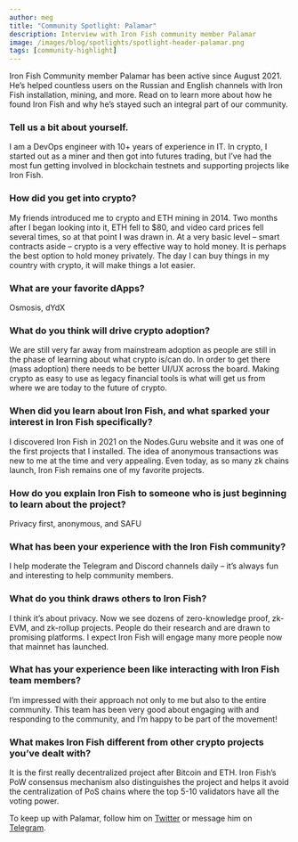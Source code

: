 ```yaml
---
author: meg
title: "Community Spotlight: Palamar"
description: Interview with Iron Fish community member Palamar
image: /images/blog/spotlights/spotlight-header-palamar.png
tags: [community-highlight]
---
```

Iron Fish Community member Palamar has been active since August 2021. He’s helped countless users on the Russian and English channels with Iron Fish installation, mining, and more. Read on to learn more about how he found Iron Fish and why he’s stayed such an integral part of our community.

### Tell us a bit about yourself.

I am a DevOps engineer with 10+ years of experience in IT. In crypto, I started out as a miner and then got into futures trading, but I’ve had the most fun getting involved in blockchain testnets and supporting projects like Iron Fish.

### How did you get into crypto?

My friends introduced me to crypto and ETH mining in 2014. Two months after I began looking into it, ETH fell to $80, and video card prices fell several times, so at that point I was drawn in. At a very basic level – smart contracts aside – crypto is a very effective way to hold money. It is perhaps the best option to hold money privately. The day I can buy things in my country with crypto, it will make things a lot easier.

### What are your favorite dApps?

Osmosis, dYdX

### What do you think will drive crypto adoption?

We are still very far away from mainstream adoption as people are still in the phase of learning about what crypto is/can do. In order to get there (mass adoption) there needs to be better UI/UX across the board. Making crypto as easy to use as legacy financial tools is what will get us from where we are today to the future of crypto.

### When did you learn about Iron Fish, and what sparked your interest in Iron Fish specifically?

I discovered Iron Fish in 2021 on the Nodes.Guru website and it was one of the first projects that I installed. The idea of anonymous transactions was new to me at the time and very appealing. Even today, as so many zk chains launch, Iron Fish remains one of my favorite projects.

### How do you explain Iron Fish to someone who is just beginning to learn about the project?

Privacy first, anonymous, and SAFU

### What has been your experience with the Iron Fish community?

I help moderate the Telegram and Discord channels daily – it’s always fun and interesting to help community members.

### What do you think draws others to Iron Fish?

I think it’s about privacy. Now we see dozens of zero-knowledge proof, zk-EVM, and zk-rollup projects. People do their research and are drawn to promising platforms. I expect Iron Fish will engage many more people now that mainnet has launched.

### What has your experience been like interacting with Iron Fish team members?

I’m impressed with their approach not only to me but also to the entire community. This team has been very good about engaging with and responding to the community, and I’m happy to be part of the movement!

### What makes Iron Fish different from other crypto projects you’ve dealt with?

It is the first really decentralized project after Bitcoin and ETH. Iron Fish’s PoW consensus mechanism also distinguishes the project and helps it avoid the centralization of PoS chains where the top 5-10 validators have all the voting power.

To keep up with Palamar, follow him on [Twitter](https://twitter.com/Palamar94710552) or message him on [Telegram](https://t.me/Pa1amar).
